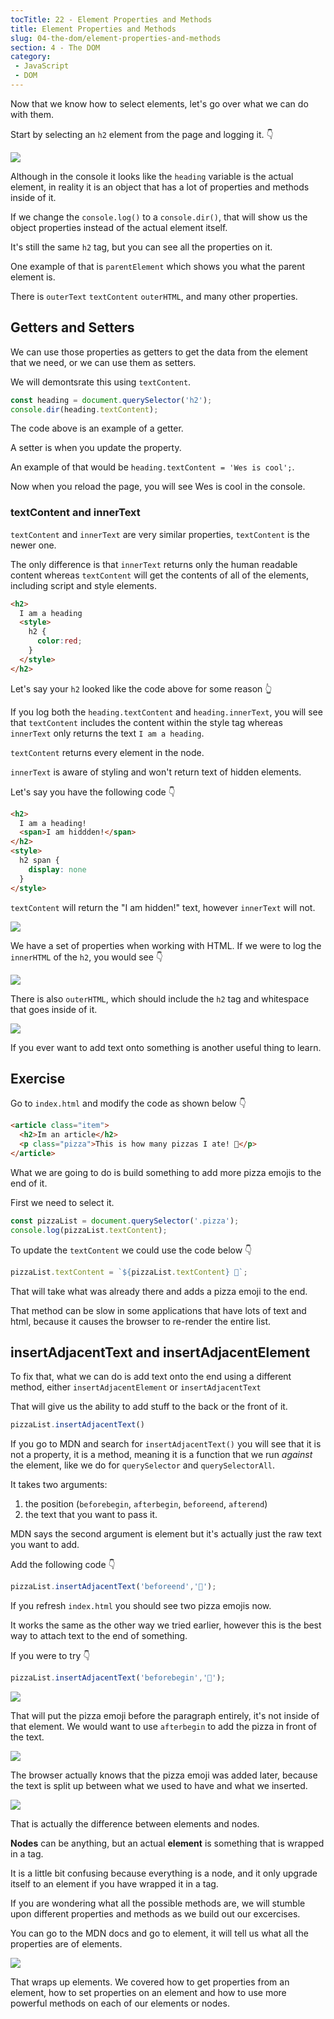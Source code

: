 ```yaml
---
tocTitle: 22 - Element Properties and Methods
title: Element Properties and Methods
slug: 04-the-dom/element-properties-and-methods
section: 4 - The DOM
category:
 - JavaScript
 - DOM
---
```


Now that we know how to select elements, let's go over what we can do with them.

Start by selecting an `h2` element from the page and logging it. 👇

![](./229.png)

Although in the console it looks like the `heading` variable is the actual element, in reality it is an object that has a lot of properties and methods inside of it.

If we change the `console.log()` to a `console.dir()`, that will show us the object properties instead of the actual element itself.

It's still the same `h2` tag, but you can see all the properties on it.

One example of that is `parentElement` which shows you what the parent element is.

There is `outerText` `textContent` `outerHTML`, and many other properties.

## Getters and Setters

We can use those properties as getters to get the data from the element that we need, or we can use them as setters.

We will demontsrate this using `textContent`.

```js
const heading = document.querySelector('h2');
console.dir(heading.textContent);
```

The code above is an example of a getter.

A setter is when you update the property.

An example of that would be `heading.textContent = 'Wes is cool';`.

Now when you reload the page, you will see Wes is cool in the console.

### textContent and innerText

`textContent` and `innerText` are very similar properties, `textContent` is the newer one.

The only difference is that `innerText` returns only the human readable content whereas `textContent` will get the contents of all of the elements, including script and style elements.

```html
<h2>
  I am a heading
  <style>
    h2 {
      color:red;
    }
  </style>
</h2>
```

Let's say your `h2` looked like the code above for some reason 👆

If you log both the `heading.textContent` and `heading.innerText`, you will see that `textContent` includes the content within the style tag whereas `innerText` only returns the text `I am a heading`.

`textContent` returns every element in the node.

`innerText` is aware of styling and won't return text of hidden elements.

Let's say you have the following code 👇

```html
<h2>
  I am a heading!
  <span>I am hiddden!</span>
</h2>
<style>
  h2 span {
    display: none
  }
</style>
```

`textContent` will return the "I am hidden!" text, however `innerText` will not.

![](./230.png)

We have a set of properties when working with HTML. If we were to log the `innerHTML` of the `h2`, you would see 👇

![](./231.png)

There is also `outerHTML`, which should include the `h2` tag and whitespace that goes inside of it.

![](./232.png)

If you ever want to add text onto something is another useful thing to learn.

## Exercise

Go to `index.html` and modify the code as shown below 👇

```html
<article class="item">
  <h2>Im an article</h2>
  <p class="pizza">This is how many pizzas I ate! 🍕</p>
</article>
```

What we are going to do is build something to add more pizza emojis to the end of it.

First we need to select it.

```js
const pizzaList = document.querySelector('.pizza');
console.log(pizzaList.textContent);
```

To update the `textContent` we could use the code below 👇

```js
pizzaList.textContent = `${pizzaList.textContent} 🍕`;
```

That will take what was already there and adds a pizza emoji to the end.

That method can be slow in some applications that have lots of text and html, because it causes the browser to re-render the entire list.

## insertAdjacentText and insertAdjacentElement

To fix that, what we can do is add text onto the end using a different method, either  `insertAdjacentElement` or `insertAdjacentText`

That will give us the ability to add stuff to the back or the front of it.

```js
pizzaList.insertAdjacentText()
```

If you go to MDN and search for `insertAdjacentText()` you will see that it is not a property, it is a method, meaning it is a function that we run _against_ the element, like we do for `querySelector` and `querySelectorAll`.

It takes two arguments:
1. the position (`beforebegin`, `afterbegin`, `beforeend`, `afterend`)
2. the text that you want to pass it.

MDN says the second argument is element but it's actually just the raw text you want to add.

Add the following code 👇

```js
pizzaList.insertAdjacentText('beforeend','🍕');
```

If you refresh `index.html` you should see two pizza emojis now.

It works the same as the other way we tried earlier, however this is the best way to attach text to the end of something.

If you were to try  👇

```js
pizzaList.insertAdjacentText('beforebegin','🍕');
```

![](./233.png)

That will put the pizza emoji before the paragraph entirely, it's not inside of that element. We would want to use `afterbegin` to add the pizza in front of the text.

![](./234.png)

The browser actually knows that the pizza emoji was added later, because the text is split up between what we used to have and what we inserted.

![](./235.png)

That is actually the difference between elements and nodes.

**Nodes** can be anything, but an actual **element** is something that is wrapped in a tag.

It is a little bit confusing because everything is a node, and it only upgrade itself to an element if you have wrapped it in a tag.

If you are wondering what all the possible methods are, we will stumble upon different properties and methods as we build out our excercises.

You can go to the MDN docs and go to element, it will tell us what all the properties are of elements.

![](./236.png)

That wraps up elements. We covered how to get properties from an element, how to set properties on an element and how to use more powerful methods on each of our elements or nodes.
